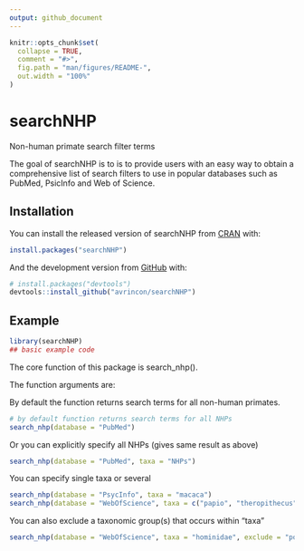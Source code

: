```yaml
---
output: github_document
---
```


<!-- README.md is generated from README.Rmd. Please edit that file -->

```r
knitr::opts_chunk$set(
  collapse = TRUE,
  comment = "#>",
  fig.path = "man/figures/README-",
  out.width = "100%"
)
```

# searchNHP

Non-human primate search filter terms

<!-- badges: start -->
<!-- badges: end -->

The goal of searchNHP is to is to provide users with an easy way to obtain a comprehensive list of search filters to use in popular databases such as PubMed, PsicInfo and Web of Science.

## Installation

You can install the released version of searchNHP from [CRAN](https://CRAN.R-project.org) with:

``` r
install.packages("searchNHP")
```

And the development version from [GitHub](https://github.com/) with:

``` r
# install.packages("devtools")
devtools::install_github("avrincon/searchNHP")
```
## Example

```r
library(searchNHP)
## basic example code
```

The core function of this package is search_nhp().

The function arguments are:


By default the function returns search terms for all non-human primates.

```r
# by default function returns search terms for all NHPs
search_nhp(database = "PubMed")
```

Or you can explicitly specify all NHPs (gives same result as above)

```r
search_nhp(database = "PubMed", taxa = "NHPs")
```

You can specify single taxa or several

```r
search_nhp(database = "PsycInfo", taxa = "macaca")
search_nhp(database = "WebOfScience", taxa = c("papio", "theropithecus", "mandrillus"))
```

You can also exclude a taxonomic group(s) that occurs within "taxa"

```r
search_nhp(database = "WebOfScience", taxa = "hominidae", exclude = "pongo")
```

